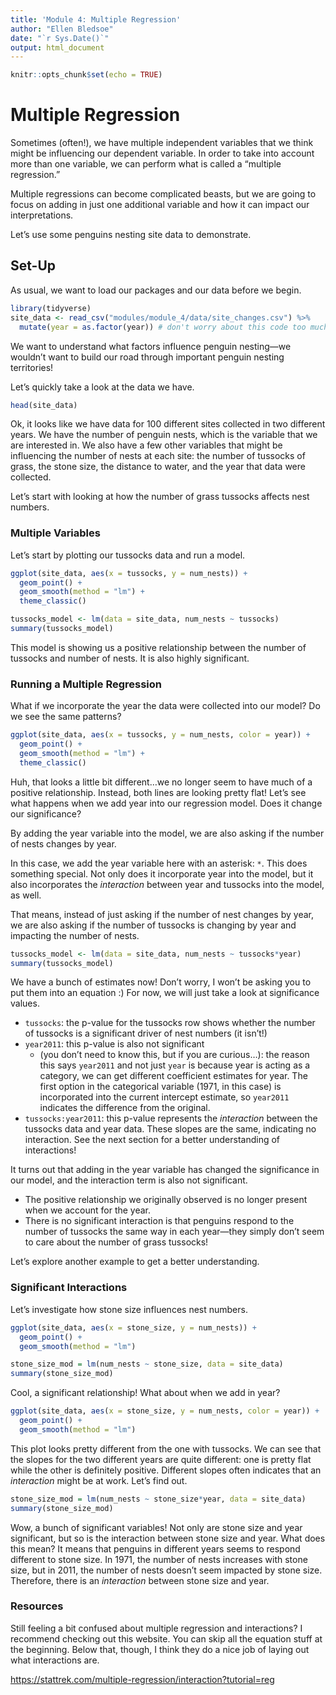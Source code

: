 ```yaml
---
title: 'Module 4: Multiple Regression'
author: "Ellen Bledsoe"
date: "`r Sys.Date()`"
output: html_document
---
```


```r
knitr::opts_chunk$set(echo = TRUE)
```

# Multiple Regression

Sometimes (often!), we have multiple independent variables that we think might be influencing our dependent variable. In order to take into account more than one variable, we can perform what is called a "multiple regression."

Multiple regressions can become complicated beasts, but we are going to focus on adding in just one additional variable and how it can impact our interpretations.

Let's use some penguins nesting site data to demonstrate.

## Set-Up

As usual, we want to load our packages and our data before we begin.

```r
library(tidyverse)
site_data <- read_csv("modules/module_4/data/site_changes.csv") %>% 
  mutate(year = as.factor(year)) # don't worry about this code too much--we just want the year column treated as a category, not a number
```

We want to understand what factors influence penguin nesting---we wouldn't want to build our road through important penguin nesting territories!

Let's quickly take a look at the data we have.

```r
head(site_data)
```

Ok, it looks like we have data for 100 different sites collected in two different years. We have the number of penguin nests, which is the variable that we are interested in. We also have a few other variables that might be influencing the number of nests at each site: the number of tussocks of grass, the stone size, the distance to water, and the year that data were collected.

Let's start with looking at how the number of grass tussocks affects nest numbers.

### Multiple Variables

Let's start by plotting our tussocks data and run a model.

```r
ggplot(site_data, aes(x = tussocks, y = num_nests)) +
  geom_point() +
  geom_smooth(method = "lm") +
  theme_classic()

tussocks_model <- lm(data = site_data, num_nests ~ tussocks)
summary(tussocks_model)
```

This model is showing us a positive relationship between the number of tussocks and number of nests. It is also highly significant.

### Running a Multiple Regression

What if we incorporate the year the data were collected into our model? Do we see the same patterns?

```r
ggplot(site_data, aes(x = tussocks, y = num_nests, color = year)) +
  geom_point() +
  geom_smooth(method = "lm") +
  theme_classic()
```

Huh, that looks a little bit different...we no longer seem to have much of a positive relationship. Instead, both lines are looking pretty flat! Let's see what happens when we add year into our regression model. Does it change our significance?

By adding the year variable into the model, we are also asking if the number of nests changes by year.

In this case, we add the year variable here with an asterisk: `*`. This does something special. Not only does it incorporate year into the model, but it also incorporates the *interaction* between year and tussocks into the model, as well.

That means, instead of just asking if the number of nest changes by year, we are also asking if the number of tussocks is changing by year and impacting the number of nests.

```r
tussocks_model <- lm(data = site_data, num_nests ~ tussocks*year)
summary(tussocks_model)
```

We have a bunch of estimates now! Don't worry, I won't be asking you to put them into an equation :) For now, we will just take a look at significance values.

-   `tussocks`: the p-value for the tussocks row shows whether the number of tussocks is a significant driver of nest numbers (it isn't!)
-   `year2011`: this p-value is also not significant
    -   (you don't need to know this, but if you are curious...): the reason this says `year2011` and not just `year` is because year is acting as a category, we can get different coefficient estimates for year. The first option in the categorical variable (1971, in this case) is incorporated into the current intercept estimate, so `year2011` indicates the difference from the original.
-   `tussocks:year2011`: this p-value represents the *interaction* between the tussocks data and year data. These slopes are the same, indicating no interaction. See the next section for a better understanding of interactions!

It turns out that adding in the year variable has changed the significance in our model, and the interaction term is also not significant.

-   The positive relationship we originally observed is no longer present when we account for the year.
-   There is no significant interaction is that penguins respond to the number of tussocks the same way in each year---they simply don't seem to care about the number of grass tussocks!

Let's explore another example to get a better understanding.

### Significant Interactions

Let's investigate how stone size influences nest numbers.

```r
ggplot(site_data, aes(x = stone_size, y = num_nests)) +
  geom_point() +
  geom_smooth(method = "lm")

stone_size_mod = lm(num_nests ~ stone_size, data = site_data)
summary(stone_size_mod)
```

Cool, a significant relationship! What about when we add in year?

```r
ggplot(site_data, aes(x = stone_size, y = num_nests, color = year)) +
  geom_point() +
  geom_smooth(method = "lm")
```

This plot looks pretty different from the one with tussocks. We can see that the slopes for the two different years are quite different: one is pretty flat while the other is definitely positive. Different slopes often indicates that an *interaction* might be at work. Let's find out.

```r
stone_size_mod = lm(num_nests ~ stone_size*year, data = site_data)
summary(stone_size_mod)
```

Wow, a bunch of significant variables! Not only are stone size and year significant, but so is the interaction between stone size and year. What does this mean? It means that penguins in different years seems to respond different to stone size. In 1971, the number of nests increases with stone size, but in 2011, the number of nests doesn't seem impacted by stone size. Therefore, there is an *interaction* between stone size and year.

### Resources

Still feeling a bit confused about multiple regression and interactions? I recommend checking out this website. You can skip all the equation stuff at the beginning. Below that, though, I think they do a nice job of laying out what interactions are.

<https://stattrek.com/multiple-regression/interaction?tutorial=reg>
